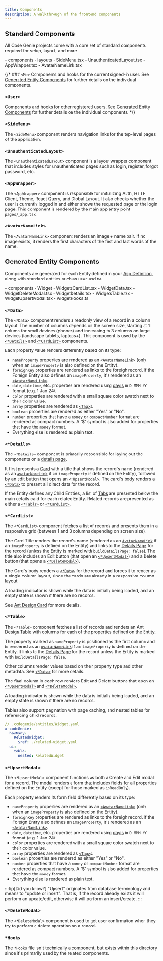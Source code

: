 ```yaml
---
title: Components
description: A walkthrough of the frontend components
---
```



## Standard Components

All Code Genie projects come with a core set of standard components required for setup, layout, and more.

<FileTree>
- components
  - layouts
    - SideMenu.tsx
    - UnauthenticatedLayout.tsx
  - AppWrapper.tsx
  - AvatarNameLink.tsx
</FileTree>

{/* ### `<Me>`
Components and hooks for the current signed-in user. See [Generated Entity Components](#generated-entity-components) for further details on the individual components.

### `<User>`
Components and hooks for other registered users. See [Generated Entity Components](#generated-entity-components) for further details on the individual components. */}

### `<SideMenu>`
The `<SideMenu>` component renders navigation links for the top-level pages of the application.

### `<UnauthenticatedLayout>`
The `<UnauthenticatedLayout>` component is a layout wrapper component that includes styles for unauthenticated pages such as login, register, forgot password, etc.

### `<AppWrapper>`
The `<AppWrapper>` component is responsible for initializing Auth, HTTP Client, Theme, React Query, and Global Layout. It also checks whether the user is currently logged in and either shows the requested page or the login page. This component is rendered by the main app entry point `pages/_app.tsx`.

### `<AvatarNameLink>`
The `<AvatarNameLink>` component renders an image + name pair. If no image exists, it renders the first characters of the first and last words of the name.

## Generated Entity Components

Components are generated for each Entity defined in your [App Definition](#../../spec/app-definition), along with standard entities such as `User` and `Me`.

<FileTree>
- components
  - Widget
    - WidgetsCardList.tsx
    - WidgetData.tsx
    - WidgetDeleteModal.tsx
    - WidgetDetails.tsx
    - WidgetsTable.tsx
    - WidgetUpsertModal.tsx
    - widgetHooks.ts
</FileTree>

### `<*Data>`

The `<*Data>` component renders a readonly view of a record in a column layout. The number of columns depends on the screen size, starting at 1 column for small devices (phones) and increasing to 3 columns on large devices (landscape tablets, laptops+). This component is used by the [`<*Details>`](#details) and [`<*CardList>`](#cardlist) components.

Each property value renders differently based on its type:

- `nameProperty` properties are rendered as an [`<AvatarNameLink>`](#avatarnamelink) (only when an `imageProperty` is also defined on the Entity).
- `foreignKey` properties are rendered as links to the foreigh record. If the Foreign Entity also defines an `imageProperty`, it's rendered as an [`<AvatarNameLink>`](#avatarnamelink).
- `date`, `datetime`, etc. properties are rendered using [dayjs](https://day.js.org/) in `D MMM YY` format (e.g. 1 Jan 24).
- `color` properties are rendered with a small square color swatch next to their color value.
- `array` properties are rendered as [`<Tag>`](https://ant.design/components/Tag)s.
- `boolean` properties are rendered as either "Yes" or "No".
- `number` properties that have a `money` or `compactNumber` format are rendered as compact numbers. A '$' symbol is also added for properties that have the `money` format.
- Everything else is rendered as plain text.

### `<*Details>`

The `<*Details>` component is primarily responsible for laying out the components on a [details page](#generated-entity-pages).

It first presents a [Card](https://ant.design/components/Card) with a title that shows the record's name (rendered as an [`AvatarNameLink`](#avatarnamelink) if an `imageProperty` is defined on the Entity), followed by an edit button that opens an [`<*UpsertModal>`](#upsertmodal). The card's body renders a [`<*Data>`](#data) to present all direct data for the record.

If the Entity defines any Child Entities, a list of [Tabs](https://ant.design/components/Tabs) are presented below the main details card for each related Entity. Related records are presented as either a [`<*Table>`](#table) or [`<*CardList>`](#cardlist).

### `<*CardList>`

The `<*CardList>` component fetches a list of records and presents them in a responsive grid (between 1 and 3 columns depending on screen size).

The Card Title renders the record's name (rendered as an [`AvatarNameLink`](#avatarnamelink) if an `imageProperty` is defined on the Entity) and links to the [Details Page](#details-page) for the record (unless the Entity is marked with `buildDetailsPage: false`). The title also includes an Edit button (that open an [`<*UpsertModal>`](#upsertmodal)) and a Delete button (that opens a [`<*DeleteModal>`](#deletemodal)).

The Card's body renders a [`<*Data>`](#data) for the record and forces it to render as a single column layout, since the cards are already in a responsive column layout.

A loading indicator is shown while the data is initially being loaded, and an empty state is shown if there are no records.

See [Ant Design Card](https://ant.design/components/card) for more details.

### `<*Table>`

The `<*Table>` component fetches a list of records and renders an [Ant Design Table](https://ant.design/components/table) with columns for each of the properties defined on the Entity.

The property marked as `nameProperty` is positioned as the first column and is rendered as an [`AvatarNameLink`](#avatarnamelink) if an `imageProperty` is defined on the Entity. It links to the [Details Page](#details-page) for the record unless the Entity is marked with `buildDetailsPage: false`.

Other columns render values based on their property type and other metadata. See [`<*Data>`](#data) for more details.

The final column in each row renders Edit and Delete buttons that open an [`<*UpsertModal>`](#upsertmodal) and [`<*DeleteModal>`](#deletemodal).

A loading indicator is shown while the data is initially being loaded, and an empty state is shown if there are no records.

Tables also support pagination with page caching, and nested tables for referencing child records.

```yaml
// .codegenie/entities/Widget.yaml
x-codeGenie:
  hasMany:
    RelatedWidget:
      $ref: ./related-widget.yaml
  ui:
    table:
      nested: RelatedWidget
```

### `<*UpsertModal>`

The `<*UpsertModal>` component functions as both a Create and Edit modal for a record. The modal renders a form that includes fields for all properties defined on the Entity (except for those marked as `isReadOnly`).

Each property renders its form field differently based on its type:

- `nameProperty` properties are rendered as an [`<AvatarNameLink>`](#avatarnamelink) (only when an `imageProperty` is also defined on the Entity).
- `foreignKey` properties are rendered as links to the foreigh record. If the Foreign Entity also defines an `imageProperty`, it's rendered as an [`<AvatarNameLink>`](#avatarnamelink).
- `date`, `datetime`, etc. properties are rendered using [dayjs](https://day.js.org/) in `D MMM YY` format (e.g. 1 Jan 24).
- `color` properties are rendered with a small square color swatch next to their color value.
- `array` properties are rendered as [`<Tag>`](https://ant.design/components/Tag)s.
- `boolean` properties are rendered as either "Yes" or "No".
- `number` properties that have a `money` or `compactNumber` format are rendered as compact numbers. A '$' symbol is also added for properties that have the `money` format.
- Everything else is rendered as plain text.

:::tip[Did you know?]
"Upsert" originates from database terminology and means to "update or insert". That is, if the record already exists it will perform an update/edit, otherwise it will perform an insert/create.
:::

### `<*DeleteModal>`

The `<*DeleteModal>` component is used to get user confirmation when they try to perform a delete operation on a record.

### `*Hooks`

The `*Hooks` file isn't technically a component, but exists within this directory since it's primarily used by the related components.

